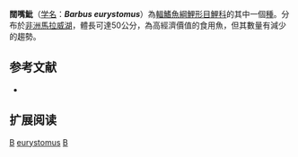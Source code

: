 {{Speciesbox 
| taxon = Barbus eurystomus
| status = NE
| status_system = IUCN3.1
| authority = [[Keilhack|Keilhack]], 1908
| synonyms = *''Barbus intermedius eurystomus''<br /><small>Keilhack, 1908</small>
}}

'''闊嘴魮'''（[[学名|学名]]：'''''Barbus eurystomus'''''）為[[輻鰭魚綱|輻鰭魚綱]][[鯉形目|鯉形目]][[鯉科|鯉科]]的其中一個[[種|種]]。分布於[[非洲|非洲]][[馬拉威湖|馬拉威湖]]，體長可達50公分，為高經濟價值的食用魚，但其數量有減少的趨勢。

== 参考文献 ==
*{{FishBase_species|genus=Barbus|species=eurystomus|year=2011|month=12}}

== 扩展阅读 ==
{{refbegin}}
{{wikispecies-inline|Barbus eurystomus|闊嘴魮}}
{{refend}}
{{Taxonbar|from=Q3751663}}

[[Category:食用魚|B]]
[[Category:魮屬|eurystomus]]
[[Category:1908年描述的魚類|B]]

{{魚類小作品}}